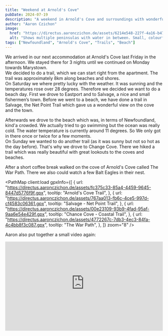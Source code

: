 ```yaml
---
title: "Weekend at Arnold's Cove"
pubDate: 2024-07-19
description: "A weekend in Arnold's Cove and surroundings with wonderful weather"
author: "Aaron Czichon"
image:
  href: "https://directus.aaronczichon.de/assets/6214e548-227f-4a16-b479-f4375cd44910.jpg?quality=70&width=1600"
  alt: "Shows multiple peninsulas with water in between. Small, colourful houses and a lots of water around. The weather is sunny."
tags: ["Newfoundland", "Arnold's Cove", "Trails", "Beach"]
---
```



We arrived in our next accommodation at Arnold's Cove last Friday in the afternoon. We stayed there for 3 nights until we continued on Monday towards Marystown.  
We decided to do a trail, which we can start right from the apartment. The trail was approximately 8km along beaches and shores.  
On Saturday we where pretty lucky with the weather. It was sunning and the temperatures rose over 28 degrees. Therefore we decided we want to do a beach day. First we drove to Eastport and to Salvage, a nice and small fishermen’s town. Before we went to a beach, we have done a trail in Salvage, the Net Point Trail which gave us a wonderful view on the cove and the town.

<DirectusGallery folderName="28-01 Arnold's Cove, Salvage and Beach" />

Afterwards we drove to the beach which was, in terms of Newfoundland, kind'a crowded. We actually tried to go swimming but the ocean was really cold. The water temperature is currently around 11 degrees. So We only got in there once or twice for a few moments.  
On Sunday we wanted to do another trail (as it was sunny but not so hot as the day before). That's why we drove to Change Cove. There we hiked a trail which was really beautiful with great lookouts to the coves and beaches.

<DirectusGallery folderName="28-02 Chance Cove" />

After a short coffee break walked on the cove of Arnold's Cove called The War Path. There we also could watch a few Balt Eagles in their nest.

<PathMap
  client:load
  gpxInfo={[
    {
      url: "https://directus.aaronczichon.de/assets/fc375c33-85a4-4459-9645-8447d5776f9f.gpx",
      tooltip: "Arnold's Cove Trail",
    },
    {
      url: "https://directus.aaronczichon.de/assets/767aa013-fb6c-4ce5-997d-cf4583c06361.gpx",
      tooltip: "Salvage - Net Point Trail",
    },
    {
      url: "https://directus.aaronczichon.de/assets/00e23109-93b9-4fad-95af-9aa6e54e429f.gpx",
      tooltip: "Chance Cove - Coastal Trail",
    },
    {
      url: "https://directus.aaronczichon.de/assets/4772267c-7db3-4ec3-84fa-4c4bb8f3c087.gpx",
      tooltip: "The War Path",
    },
  ]}
  zoom="8"
/>

Aaron also put together a small video again:

<div style="position: relative; padding-top: 56.25%;">
  <iframe
    src="https://customer-rnx58v5rm01lsk0m.cloudflarestream.com/a5b4c26df26d05af430663a2311c8371/iframe?defaultTextTrack=en&poster=https%3A%2F%2Fcustomer-rnx58v5rm01lsk0m.cloudflarestream.com%2Fa5b4c26df26d05af430663a2311c8371%2Fthumbnails%2Fthumbnail.jpg%3Ftime%3D%26height%3D600"
    loading="lazy"
    style="border: none; position: absolute; top: 0; left: 0; height: 100%; width: 100%;"
    allow="accelerometer; gyroscope; autoplay; encrypted-media; picture-in-picture;"
    allowfullscreen="true"
  ></iframe>
</div>
